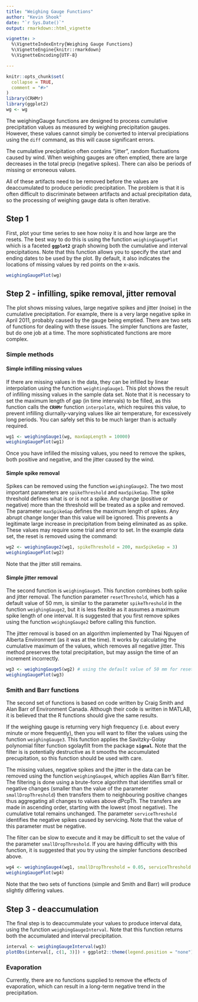 ```yaml
---
title: "Weighing Gauge Functions"
author: "Kevin Shook"
date: "`r Sys.Date()`"
output: rmarkdown::html_vignette

vignette: >
  %\VignetteIndexEntry{Weighing Gauge Functions}
  %\VignetteEngine{knitr::rmarkdown}
  %\VignetteEncoding{UTF-8}

---
```


```r
knitr::opts_chunk$set(
  collapse = TRUE,
  comment = "#>"
)
library(CRHMr)
library(ggplot2)
wg <- wg
```

The weighingGauge functions are designed to process cumulative precipitation values as measured by weighing precipitation gauges. However, these values cannot simply be converted to interval precipiations using the `diff` command, as this will cause significant errors.

The cumulative precipitation often contains "jitter", random fluctuations caused by wind. When weighing gauges are often emptied, there are large decreases in the total precip (negative spikes). There can also be periods of missing or erroneous values.

All of these artifacts need to be removed before the values are deaccumulated to produce periodic precipitation. The problem is that it is often difficult to discriminate between artifacts and actual precipitation data, so the processing of weighing gauge data is often iterative.


## Step 1
First, plot your time series to see how noisy it is and how large are the resets. The best way to do this is using the function `weighingGaugePlot` which is a faceted **`ggplot2`** graph showing both the cumulative and interval precipitations. Note that this function allows you to specify the start and ending dates to be used by the plot. By default, it also indicates the locations of missing values by red points on the x-axis.

```r
weighingGaugePlot(wg)
```


## Step 2 - infilling, spike removal, jitter removal
The plot shows missing values, large negative spikes and jitter (noise) in the cumulative precipitation. For example, there is a very large negative spike in April 2011, probably caused by the gauge being emptied.
There are two sets of functions for dealing with these issues. The simpler functions are faster, but do one job at a time. The more sophisticated functions are more complex.

### Simple methods

#### Simple infilling missing values
If there are missing values in the data, they can be infilled by linear interpolation using the function `weightingGauge1`. This plot shows the result of infilling missing values in the sample data set. Note that it is necessary to set the maximum length of gap (in time intervals) to be filled, as this function calls the **`CRHMr`** function `interpolate`, which requires this value, to prevent infilling diurnally-varying values like air temperature, for excessively long periods. You can safely set this to be much larger than is actually required.
```r
wg1 <- weighingGauge1(wg, maxGapLength = 10000)
weighingGaugePlot(wg1)
```

 
Once you have infilled the missing values, you need to remove the spikes, both positive and negative, and the jitter caused by the wind.

#### Simple spike removal
Spikes can be removed using the function `weighingGauge2`. The two most important parameters are `spikeThreshold` and `maxSpikeGap`. The spike threshold defines what is or is not a spike. Any change (positive or negative) more than the threshold will be treated as a spike and removed. The parameter `maxSpikeGap` defines the maximum length of spikes. Any abrupt change longer than this value will be ignored. This prevents a legitimate large increase in precipitation from being eliminated as as spike. These values may require some trial and error to set.
In the example data set, the reset is removed using the command:
```r
wg2 <- weighingGauge2(wg1, spikeThreshold = 200, maxSpikeGap = 3)
weighingGaugePlot(wg2)
```

Note that the jitter still remains.

#### Simple jitter removal
The second function is `weighingGauge5`. This function combines both spike and jitter removal. The function parameter `resetThreshold`, which has a default value of 50 mm, is similar to the parameter `spikeThreshold` in the function `weighingGauge2`, but it is less flexible as it assumes a maximum spike length of one interval. It is suggested that you first remove spikes using the function `weighingGauge2` before calling this function.

The jitter removal is based on an algorithm implemented by Thai Nguyen of Alberta Environment (as it was at the time). It works by calculating the cumulative maximum of the values, which removes all negative jitter. This method preserves the total precipitation, but may assign the time of an increment incorrectly.

```r
wg3 <- weighingGauge5(wg2) # using the default value of 50 mm for resetThreshold
weighingGaugePlot(wg3)
```



### Smith and Barr functions
The second set of functions is based on code written by Craig Smith and Alan Barr of Environment Canada. Although their code is written in MATLAB, it is believed that the R functions should give the same results.

If the weighing gauge is returning very high frequency (i.e. about every minute or more frequently), then you will want to filter the values using the function `weighingGauge3`. This function applies the Savitzky-Golay polynomial filter function sgolayfilt from the package **`signal`**. Note that the filter is is potentially destructive as it smooths the accumulated precupitation, so this function should be used with care.

The missing values, negative spikes and the jitter in the data can be removed using the function `weighingGauge4`, which applies Alan Barr's filter. The filtering is done using a brute-force algorithm that identifies small or negative changes (smaller than the value of the parameter `smallDropThreshold`) then transfers them to neighbouring positive changes thus aggregating all changes to values above dPcpTh. The transfers are made in ascending order, starting with the lowest (most negative). The cumulative total remains unchanged. The parameter `serviceThreshold` identifies the negative spikes caused by servicing. Note that the value of this parameter must be negative.

The filter can be slow to execute and it may be difficult to set the value of the parameter `smallDropThreshold`. If you are having difficulty with this function, it is suggested that you try using the simpler functions described above.

```r
wg4 <- weighingGauge4(wg1, smallDropThreshold = 0.05, serviceThreshold = -50)
weighingGaugePlot(wg4)
```

Note that the two sets of functions (simple and Smith and Barr) will produce slightly differing values.

## Step 3 - deaccumulation
The final step is to deaccummulate your values to produce interval data, using the function `weighingGaugeInterval`. Note that this function returns both the accumulated and interval precipitation.

```r
interval <- weighingGaugeInterval(wg3)
plotObs(interval[, c(1, 3)]) + ggplot2::theme(legend.position = "none")
```

### Evaporation
Currently, there are no functions supplied to remove the effects of evaporation, which can result in a long-term negative trend in the precipitation.

